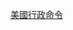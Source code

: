 [[行政命令 (美國)|美國行政命令]] [[s:Executive Order {{{1}}}|{{{1}}}]]<noinclude>
{{documentation}}
[[Category:法律模板|{{PAGENAME}}]]
[[Category:美国模板|{{PAGENAME}}]]
</noinclude>